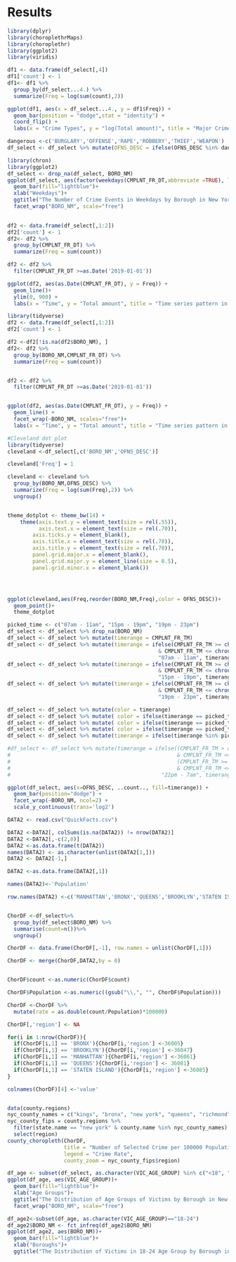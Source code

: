 # Results
```r
library(dplyr)
library(choroplethrMaps)
library(choroplethr)
library(ggplot2)
library(viridis)
```

```r
df1 <- data.frame(df_select[,4])
df1['count'] <- 1
df1<- df1 %>%
  group_by(df_select...4.) %>%
  summarize(Freq = log(sum(count),2))

ggplot(df1, aes(x = df_select...4., y = df1$Freq)) +
  geom_bar(position = "dodge",stat = "identity") +
  coord_flip() +
  labs(x = "Crime Types", y = "log(Total amount)", title = "Major Crimes in NYC")

```

```r
dangerous <-c('BURGLARY','OFFENSE','RAPE','ROBBERY','THIEF','WEAPON')
df_select <- df_select %>% mutate(OFNS_DESC = ifelse(OFNS_DESC %in% dangerous, OFNS_DESC, NA)) %>% drop_na(OFNS_DESC)
```

```r
library(chron)
library(ggplot2)
df_select <- drop_na(df_select, BORO_NM)
ggplot(df_select, aes(factor(weekdays(CMPLNT_FR_DT,abbreviate =TRUE), levels=c("Mon", "Tue", "Wed", "Thu", "Fri", "Sat", "Sun"))))+
  geom_bar(fill="lightblue")+
  xlab("Weekdays")+
  ggtitle("The Number of Crime Events in Weekdays by Borough in New York City")+
  facet_wrap("BORO_NM", scale="free")
  

```

```r
df2 <- data.frame(df_select[,1:2])
df2['count'] <- 1
df2<- df2 %>%
  group_by(CMPLNT_FR_DT) %>%
  summarize(Freq = sum(count))

df2 <- df2 %>%
  filter(CMPLNT_FR_DT >=as.Date('2019-01-01'))

ggplot(df2, aes(as.Date(CMPLNT_FR_DT), y = Freq)) +
  geom_line()+ 
  ylim(0, 900) +
  labs(x = "Time", y = "Total amount", title = "Time series pattern in 2019")

```



```r
library(tidyverse)
df2 <- data.frame(df_select[,1:2])
df2['count'] <- 1

df2 <-df2[!is.na(df2$BORO_NM), ]
df2<- df2 %>%
  group_by(BORO_NM,CMPLNT_FR_DT) %>%
  summarize(Freq = sum(count))


df2 <- df2 %>%
  filter(CMPLNT_FR_DT >=as.Date('2019-01-01'))


ggplot(df2, aes(as.Date(CMPLNT_FR_DT), y = Freq)) +
  geom_line() + 
  facet_wrap(~BORO_NM, scales="free")+
  labs(x = "Time", y = "Total amount", title = "Time series pattern in 2019 in different boroughs")


```


```r
#Cleveland dot plot
library(tidyverse)
cleveland <-df_select[,c('BORO_NM','OFNS_DESC')]

cleveland['Freq'] = 1

cleveland <- cleveland %>%
  group_by(BORO_NM,OFNS_DESC) %>%
  summarize(Freq = log(sum(Freq),2)) %>%
  ungroup()


theme_dotplot <- theme_bw(14) +
    theme(axis.text.y = element_text(size = rel(.55)),
          axis.text.x = element_text(size = rel(.70)),
        axis.ticks.y = element_blank(),
        axis.title.x = element_text(size = rel(.70)),
        axis.title.y = element_text(size = rel(.70)),
        panel.grid.major.x = element_blank(),
        panel.grid.major.y = element_line(size = 0.5),
        panel.grid.minor.x = element_blank())




ggplot(cleveland,aes(Freq,reorder(BORO_NM,Freq),color = OFNS_DESC))+
  geom_point()+
  theme_dotplot
```


```r
picked_time <- c("07am - 11am", "15pm - 19pm", "19pm - 23pm")
df_select <- df_select %>% drop_na(BORO_NM)
df_select <- df_select %>% mutate(timerange = CMPLNT_FR_TM)
df_select <- df_select %>% mutate(timerange = ifelse(CMPLNT_FR_TM >= chron(times="07:00:00") 
                                                & CMPLNT_FR_TM <= chron(times="11:00:00"),
                                                "07am - 11am", timerange) )
df_select <- df_select %>% mutate(timerange = ifelse(CMPLNT_FR_TM >= chron(times="15:00:00") 
                                                & CMPLNT_FR_TM <= chron(times="19:00:00"),
                                                "15pm - 19pm", timerange) )
df_select <- df_select %>% mutate(timerange = ifelse(CMPLNT_FR_TM >= chron(times="19:00:00") 
                                                & CMPLNT_FR_TM <= chron(times="23:00:00"),
                                                "19pm - 23pm", timerange) )

df_select <- df_select %>% mutate(color = timerange)
df_select <- df_select %>% mutate( color = ifelse(timerange == picked_time[1], "red", color) )
df_select <- df_select %>% mutate( color = ifelse(timerange == picked_time[2], "green", color) )
df_select <- df_select %>% mutate( color = ifelse(timerange == picked_time[3], "blue", color) )
df_select <- df_select %>% mutate(timerange = ifelse(timerange %in% picked_time, timerange, NA)) %>% drop_na(timerange)

#df_select <- df_select %>% mutate(timerange = ifelse((CMPLNT_FR_TM > chron(times="22:00:00") 
#                                                     & CMPLNT_FR_TM <= chron(times="23:59:59")) |
#                                                     (CMPLNT_FR_TM >= chron(times="00:00:00")
#                                                     & CMPLNT_FR_TM <= chron(times="07:00:00")),
#                                                "22pm - 7am", timerange) )
```

```r
ggplot(df_select, aes(x=OFNS_DESC, ..count.., fill=timerange)) + 
  geom_bar(position="dodge") + 
  facet_wrap(~BORO_NM, ncol=2) + 
  scale_y_continuous(trans='log2') 
```


```r

DATA2 <- read.csv("QuickFacts.csv")

DATA2 <-DATA2[, colSums(is.na(DATA2)) != nrow(DATA2)]
DATA2 <-DATA2[,-c(2,8)]
DATA2 <-as.data.frame(t(DATA2))
names(DATA2) <- as.character(unlist(DATA2[1,]))
DATA2 <- DATA2[-1,]

DATA2 <-as.data.frame(DATA2[,1])

names(DATA2)<-'Population'

row.names(DATA2) <-c('MANHATTAN','BRONX','QUEENS','BROOKLYN','STATEN ISLAND')


ChorDF <-df_select%>%
  group_by(df_select$BORO_NM) %>%
  summarise(count=n())%>%
  ungroup()

ChorDF <- data.frame(ChorDF[,-1], row.names = unlist(ChorDF[,1]))

ChorDF <- merge(ChorDF,DATA2,by = 0)


ChorDF$count <-as.numeric(ChorDF$count)

ChorDF$Population <-as.numeric((gsub("\\,", "", ChorDF$Population)))

ChorDF <-ChorDF %>%
  mutate(rate = as.double(count/Population)*100000)

ChorDF[,'region'] <- NA

for(i in 1:nrow(ChorDF)){
  if(ChorDF[i,1] == 'BRONX'){ChorDF[i,'region'] <-36005}
  if(ChorDF[i,1] == 'BROOKLYN'){ChorDF[i,'region'] <-36047}
  if(ChorDF[i,1] == 'MANHATTAN'){ChorDF[i,'region'] <-36061}
  if(ChorDF[i,1] == 'QUEENS'){ChorDF[i,'region'] <-	36081}
  if(ChorDF[i,1] == 'STATEN ISLAND'){ChorDF[i,'region'] <-36085}
}

colnames(ChorDF)[4] <-'value'


data(county.regions)
nyc_county_names = c("kings", "bronx", "new york", "queens", "richmond")
nyc_county_fips = county.regions %>%
  filter(state.name == "new york" & county.name %in% nyc_county_names) %>%
  select(region)
county_choropleth(ChorDF,
                  title = "Number of Selected Crime per 100000 Population for Five Borough",
                  legend = "Crime Rate",
                  county_zoom = nyc_county_fips$region)
```

```r
df_age <- subset(df_select, as.character(VIC_AGE_GROUP) %in% c("<18", "18-24", "25-44", "45-64","65+") )
ggplot(df_age, aes(VIC_AGE_GROUP))+
  geom_bar(fill="lightblue")+
  xlab("Age Groups")+
  ggtitle("The Distribution of Age Groups of Victims by Borough in New York City")+
  facet_wrap("BORO_NM", scale="free")
```

```r
df_age2<-subset(df_age, as.character(VIC_AGE_GROUP)=="18-24")
df_age2$BORO_NM <- fct_infreq(df_age2$BORO_NM)
ggplot(df_age2, aes(BORO_NM))+
  geom_bar(fill="lightblue")+
  xlab("Boroughs")+
  ggtitle("The Distribution of Victims in 18-24 Age Group by Borough in New York City")
```


